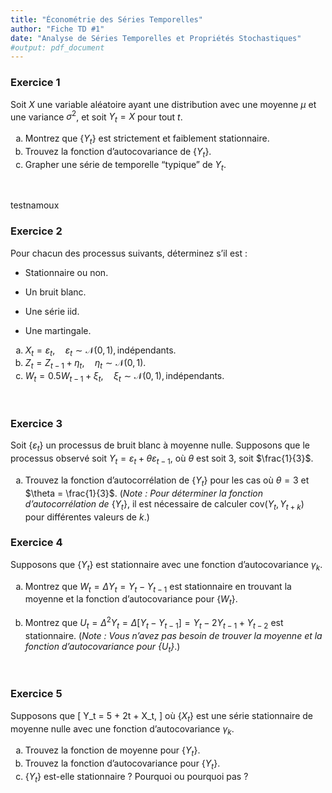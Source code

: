 ```yaml
---
title: "Économétrie des Séries Temporelles"
author: "Fiche TD #1"
date: "Analyse de Séries Temporelles et Propriétés Stochastiques"
#output: pdf_document
---
```


### Exercice 1

Soit $X$ une variable aléatoire ayant une distribution avec une moyenne $\mu$ et une variance $\sigma^2$, et soit $Y_t = X$ pour tout $t$.

  (a) Montrez que $\{Y_t\}$ est strictement et faiblement stationnaire.
  (b) Trouvez la fonction d'autocovariance de $\{Y_t\}$.
  (c) Grapher une série de temporelle "typique" de ${Y_t}$.

<br> \bigskip\bigskip

testnamoux

### Exercice 2

Pour chacun des processus suivants, déterminez s'il est :

-   Stationnaire ou non.

-   Un bruit blanc.

-   Une série $\mathsf{iid}$.

-   Une martingale.

  (a) $X_t = \varepsilon_t, \quad \varepsilon_t \sim \mathcal{N}(0, 1), \text{indépendants}.$
  (b) $Z_t = Z_{t-1} + \eta_t, \quad \eta_t \sim \mathcal{N}(0, 1).$
  (c) $W_t = 0.5 W_{t-1} + \xi_t, \quad \xi_t \sim \mathcal{N}(0, 1), \text{indépendants}.$

<br> \bigskip\bigskip

### Exercice 3

Soit $\{\varepsilon_t\}$ un processus de bruit blanc à moyenne nulle. Supposons que le processus observé soit $Y_t = \varepsilon_t + \theta \varepsilon_{t-1}$, où $\theta$ est soit $3$, soit $\frac{1}{3}$.

  (a) Trouvez la fonction d'autocorrélation de $\{Y_t\}$ pour les cas où $\theta = 3$ et $\theta = \frac{1}{3}$. \newline (*Note : Pour déterminer la fonction d'autocorrélation de* $\{Y_t\}$, il est nécessaire de calculer $\mathsf{cov}(Y_t, Y_{t+k})$ pour différentes valeurs de $k$.)

### Exercice 4

Supposons que $\{Y_t\}$ est stationnaire avec une fonction d'autocovariance $\gamma_k$.

  (a) Montrez que $W_t = \Delta Y_t = Y_t - Y_{t - 1}$ est stationnaire en trouvant la moyenne et la fonction d'autocovariance pour $\{ W_t \}$.

  (b) Montrez que $U_t = \Delta^2 Y_t = \Delta[Y_t - Y_{t - 1}] = Y_t - 2 Y_{t - 1} + Y_{t - 2}$ est stationnaire. (*Note : Vous n'avez pas besoin de trouver la moyenne et la fonction d'autocovariance pour $\{U_t\}$*.)

<br> \bigskip\bigskip

### Exercice  5

Supposons que 
\[ Y_t = 5 + 2t + X_t, \]
où $\{X_t\}$ est une série stationnaire de moyenne nulle avec une fonction d'autocovariance $\gamma_k$.

  (a) Trouvez la fonction de moyenne pour $\{Y_t\}$.
  (b) Trouvez la fonction d'autocovariance pour $\{Y_t\}$.
  (c) $\{Y_t\}$ est-elle stationnaire ? Pourquoi ou pourquoi pas ?

